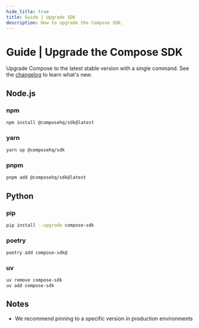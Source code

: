 ```yaml
---
hide_title: true
title: Guide | Upgrade SDK
description: How to upgrade the Compose SDK.
---
```



# Guide | Upgrade the Compose SDK

Upgrade Compose to the latest stable version with a single command. See the [changelog](https://composehq.com/changelog) to learn what's new.

## Node.js

### npm

```bash
npm install @composehq/sdk@latest
```

### yarn

```bash
yarn up @composehq/sdk
```

### pnpm

```bash
pnpm add @composehq/sdk@latest
```

## Python

### pip

```bash
pip install --upgrade compose-sdk
```

### poetry

```bash
poetry add compose-sdk@
```

### uv

```bash
uv remove compose-sdk
uv add compose-sdk
```

## Notes

- We recommend pinning to a specific version in production environments
